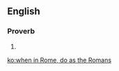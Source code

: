 ==English==

===Proverb===
{{infl|en|proverb|head=[[when]] [[in]] [[Rome]], [[do]] [[as]] [[the]] [[Romans]] [[do]]}}

# {{alternative form of|when in Rome, do as the Romans do}}

[[ko:when in Rome, do as the Romans]]